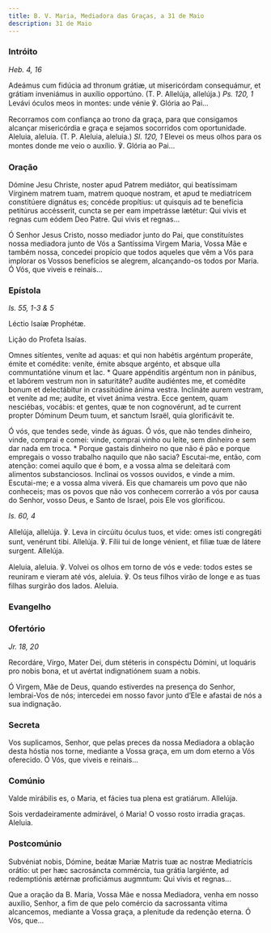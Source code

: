 ```yaml
---
title: B. V. Maria, Mediadora das Graças, a 31 de Maio
description: 31 de Maio
---
```


### Intróito

<em>Heb. 4, 16</em>

<div class="side-by-side not-content">

Adeámus cum fidúcia ad thronum grátiæ, ut misericórdam consequámur, et grátiam inveniámus in auxílio opportúno. (T. P. Allelúja, allelúja.) <em>Ps. 120, 1</em> Levávi óculos meos in montes: unde vénie ℣. Glória ao Pai...

Recorramos com confiança ao trono da graça, para que consigamos alcançar misericórdia e graça e sejamos socorridos com oportunidade. Aleluia, aleluia. (T. P. Aleluia, aleluia.) <em>Sl. 120, 1</em> Elevei os meus olhos para os montes donde me veio o auxílio. ℣. Glória ao Pai...

</div>

### Oração

<div class="side-by-side not-content">

Dómine Jesu Christe, noster apud Patrem mediátor, qui beatíssimam Vírginem matrem tuam, matrem quoque nostram, et apud te mediatrícem constitúere dignátus es; concéde propítius: ut quisquis ad te benefícia petitúrus accésserit, cuncta se per eam impetrásse lætétur: Qui vivis et regnas cum eódem Deo Patre. Qui vivis et regnas...

Ó Senhor Jesus Cristo, nosso mediador junto do Pai, que constituístes nossa mediadora junto de Vós a Santíssima Virgem Maria, Vossa Mãe e também nossa, concedei propício que todos aqueles que vêm a Vós para implorar os Vossos benefícios se alegrem, alcançando-os todos por Maria. Ó Vós, que viveis e reinais...

</div>

### Epístola

<em>Is. 55, 1-3 & 5</em>

<div class="side-by-side not-content">

Léctio Isaíæ Prophétæ.

Lição do Profeta Isaías.

Omnes sitíentes, veníte ad aquas: et qui non habétis argéntum properáte, émite et comédite: veníte, émite absque argénto, et absque ulla communtatióne vinum et lac. \* Quare appénditis argéntum non in pánibus, et labórem vestrum non in saturitáte? audíte audiéntes me, et comédite bonum et delectábitur in crassitúdine ánima vestra. Inclináte aurem vestram, et veníte ad me; audíte, et vivet ánima vestra. Ecce gentem, quam nesciébas, vocábis: et gentes, quæ te non cognovérunt, ad te current propter Dóminum Deum tuum, et sanctum Israël, quia glorificávit te.

Ó vós, que tendes sede, vinde às águas. Ó vós, que não tendes dinheiro, vinde, comprai e comei: vinde, comprai vinho ou leite, sem dinheiro e sem dar nada em troca. \* Porque gastais dinheiro no que não é pão e porque empregais o vosso trabalho naquilo que não sacia? Escutai-me, então, com atenção: comei aquilo que é bom, e a vossa alma se deleitará com alimentos substanciosos. Inclinai os vossos ouvidos, e vinde a mim. Escutai-me; e a vossa alma viverá. Eis que chamareis um povo que não conheceis; mas os povos que não vos conhecem correrão a vós por causa do Senhor, vosso Deus, e Santo de Israel, pois Ele vos glorificou.

<em>Is. 60, 4</em>

</div>

<div class="side-by-side not-content">

Allelúja, allelúja. ℣. Leva in circúitu óculus tuos, et vide: omes isti congregáti sunt, venérunt tibi. Allelúja. ℣. Fílii tui de longe vénient, et filiæ tuæ de látere surgent. Allelúja.

Aleluia, aleluia. ℣. Volvei os olhos em torno de vós e vede: todos estes se reuniram e vieram até vós, aleluia. ℣. Os teus filhos virão de longe e as tuas filhas surgirão dos lados. Aleluia.

</div>

### Evangelho


<LinkCard
  href="/missal/santos/09-05#evangelho"
  title="Evangelho das Sete Dores da B. Virgem Maria"
/>

### Ofertório

<em>Jr. 18, 20</em>

<div class="side-by-side not-content">

Recordáre, Virgo, Mater Dei, dum stéteris in conspéctu Dómini, ut loquáris pro nobis bona, et ut avértat indignatiónem suam a nobis.

Ó Virgem, Mãe de Deus, quando estiverdes na presença do Senhor, lembrai-Vos de nós; intercedei em nosso favor junto d’Ele e afastai de nós a sua indignação.

</div>

### Secreta

Vos suplicamos, Senhor, que pelas preces da nossa Mediadora a oblação desta hóstia nos torne, mediante a Vossa graça, em um dom eterno a Vós oferecido. Ó Vós, que viveis e reinais...

### Comúnio

<div class="side-by-side not-content">

Valde mirábilis es, o Maria, et fácies tua plena est gratiárum. Allelúja.

Sois verdadeiramente admirável, ó Maria! O vosso rosto irradia graças. Aleluia.

</div>

### Postcomúnio

<div class="side-by-side not-content">

Subvéniat nobis, Dómine, beátæ Mariæ Matris tuæ ac nostræ Mediatrícis orátio: ut per hæc sacrosáncta commércia, tua grátia largiénte, ad redemptiónis ætérnæ proficiámus augmntum: Qui vivis et regnas...

Que a oração da B. Maria, Vossa Mãe e nossa Mediadora, venha em nosso auxílio, Senhor, a fim de que pelo comércio da sacrossanta vítima alcancemos, mediante a Vossa graça, a plenitude da redenção eterna. Ó Vós, que...

</div>
